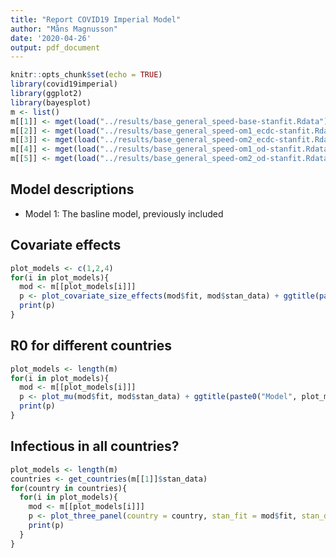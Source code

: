 ```yaml
---
title: "Report COVID19 Imperial Model"
author: "Måns Magnusson"
date: '2020-04-26'
output: pdf_document
---
```


```r
knitr::opts_chunk$set(echo = TRUE)
library(covid19imperial)
library(ggplot2)
library(bayesplot)
m <- list()
m[[1]] <- mget(load("../results/base_general_speed-base-stanfit.Rdata"))
m[[2]] <- mget(load("../results/base_general_speed-om1_ecdc-stanfit.Rdata"))
m[[3]] <- mget(load("../results/base_general_speed-om2_ecdc-stanfit.Rdata"))
m[[4]] <- mget(load("../results/base_general_speed-om1_od-stanfit.Rdata"))
m[[5]] <- mget(load("../results/base_general_speed-om2_od-stanfit.Rdata"))


```

## Model descriptions

- Model 1: The basline model, previously included


## Covariate effects

```r
plot_models <- c(1,2,4)
for(i in plot_models){
  mod <- m[[plot_models[i]]]
  p <- plot_covariate_size_effects(mod$fit, mod$stan_data) + ggtitle(paste0("Model", plot_models[i]))
  print(p)
}

```



## R0 for different countries

```r
plot_models <- length(m)
for(i in plot_models){
  mod <- m[[plot_models[i]]]
  p <- plot_mu(mod$fit, mod$stan_data) + ggtitle(paste0("Model", plot_models[i]))
  print(p)
}
```


## Infectious in all countries?

```r
plot_models <- length(m)
countries <- get_countries(m[[1]]$stan_data)
for(country in countries){
  for(i in plot_models){
    mod <- m[[plot_models[i]]]
    p <- plot_three_panel(country = country, stan_fit = mod$fit, stan_data = mod$stan_data, daily_data = mod$daily_data, title = paste0(country, ": Model", plot_models[i]))
    print(p)
  }
}

```
